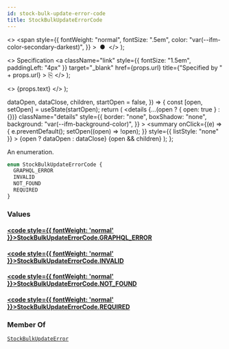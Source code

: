 ```yaml
---
id: stock-bulk-update-error-code
title: StockBulkUpdateErrorCode
---
```


  <>
    <span
      style={{
        fontWeight: "normal",
        fontSize: ".5em",
        color: "var(--ifm-color-secondary-darkest)",
      }}
    >
      &nbsp;●&nbsp;
    </span>
  </>
);

  <>
    Specification
    <a
      className="link"
      style={{ fontSize: "1.5em", paddingLeft: "4px" }}
      target="\_blank"
      href={props.url}
      title={"Specified by " + props.url}
    >
      ⎘
    </a>
  </>
);

  <>
    <span className={props.class}>{props.text}</span>
  </>
);


  dataOpen,
  dataClose,
  children,
  startOpen = false,
}) => {
  const [open, setOpen] = useState(startOpen);
  return (
    <details
      {...(open ? { open: true } : {})}
      className="details"
      style={{
        border: "none",
        boxShadow: "none",
        background: "var(--ifm-background-color)",
      }}
    >
      <summary
        onClick={(e) => {
          e.preventDefault();
          setOpen((open) => !open);
        }}
        style={{ listStyle: "none" }}
      >
        {open ? dataOpen : dataClose}
      </summary>
      {open && children}
    </details>
  );
};

An enumeration.

```graphql
enum StockBulkUpdateErrorCode {
  GRAPHQL_ERROR
  INVALID
  NOT_FOUND
  REQUIRED
}
```

### Values

#### [<code style={{ fontWeight: 'normal' }}>StockBulkUpdateErrorCode.<b>GRAPHQL_ERROR</b></code>](#)

>

#### [<code style={{ fontWeight: 'normal' }}>StockBulkUpdateErrorCode.<b>INVALID</b></code>](#)

>

#### [<code style={{ fontWeight: 'normal' }}>StockBulkUpdateErrorCode.<b>NOT_FOUND</b></code>](#)

>

#### [<code style={{ fontWeight: 'normal' }}>StockBulkUpdateErrorCode.<b>REQUIRED</b></code>](#)

>

### Member Of

[`StockBulkUpdateError`](../../../api-reference/products/objects/stock-bulk-update-error) <Badge class="badge badge--secondary" text="object"/>
